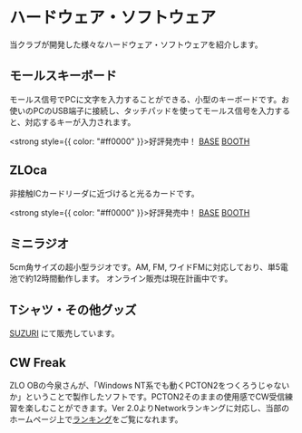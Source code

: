# ハードウェア・ソフトウェア

当クラブが開発した様々なハードウェア・ソフトウェアを紹介します。

## モールスキーボード

モールス信号でPCに文字を入力することができる、小型のキーボードです。お使いのPCのUSB端子に接続し、タッチパッドを使ってモールス信号を入力すると、対応するキーが入力されます。

<strong style={{ color: "#ff0000" }}>好評発売中！</strong> [BASE](https://ja1zlo.base.shop/items/80756991)
[BOOTH](https://ja1zlo.booth.pm/items/5293875)

## ZLOca

非接触ICカードリーダに近づけると光るカードです。

<strong style={{ color: "#ff0000" }}>好評発売中！</strong> [BASE](https://ja1zlo.base.shop/items/80848771)
[BOOTH](https://ja1zlo.booth.pm/items/5301167)

## ミニラジオ

5cm角サイズの超小型ラジオです。AM, FM, ワイドFMに対応しており、単5電池で約12時間動作します。
オンライン販売は現在計画中です。

## Tシャツ・その他グッズ

[SUZURI](https://suzuri.jp/ja1zlo/products) にて販売しています。

## CW Freak

ZLO OBの今泉さんが、「Windows NT系でも動くPCTON2をつくろうじゃないか」ということで製作したソフトです。PCTON2そのままの使用感でCW受信練習を楽しむことができます。Ver 2.0よりNetworkランキングに対応し、当部のホームページ上で[ランキング](http://ja1zlo.u-tokyo.org/cw_freak.html)をご覧になれます。
